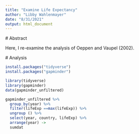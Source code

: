 ```yaml
---
title: "Examine Life Expectancy"
author: "Libby Wahlenmayer"
date: "8/31/2021"
output: html_document
---
```


  # Abstract

  Here, I re-examine the analysis of Oeppen and Vaupel (2002).

  # Analysis

```r
install.packages("tidyverse")
install.packages("gapminder")

library(tidyverse)
library(gapminder)
data(gapminder_unfiltered)
```

```r
gapminder_unfiltered %>%
  group_by(year) %>%
  filter(lifeExp ==max(lifeExp)) %>%
  ungroup () %>%
  select(year, country, lifeExp) %>%
  arrange(year) ->
  sumdat
```